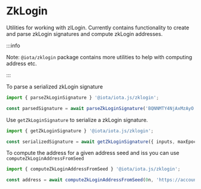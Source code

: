 # ZkLogin

Utilities for working with zlLogin. Currently contains functionality to create and parse zkLogin
signatures and compute zkLogin addresses.

:::info

Note: `@iota/zklogin` package contains more utilities to help with computing address etc.

:::

To parse a serialized zkLogin signature

```typescript
import { parseZkLoginSignature } '@iota/iota.js/zklogin';

const parsedSignature = await parseZkLoginSignature('BQNNMTY4NjAxMzAyO....');
```

Use `getZkLoginSignature` to serialize a zkLogin signature.

```typescript
import { getZkLoginSignature } '@iota/iota.js/zklogin';

const serializedSignature = await getZkLoginSignature({ inputs, maxEpoch, userSignature });
```

To compute the address for a given address seed and iss you can use `computeZkLoginAddressFromSeed`

```typescript
import { computeZkLoginAddressFromSeed } '@iota/iota.js/zklogin';

const address = await computeZkLoginAddressFromSeed(0n, 'https://accounts.google.com');
```
